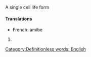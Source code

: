 A single cell life form
====Translations====
*French: amibe
#{{stub}} [[Category:Definitionless words: English]]